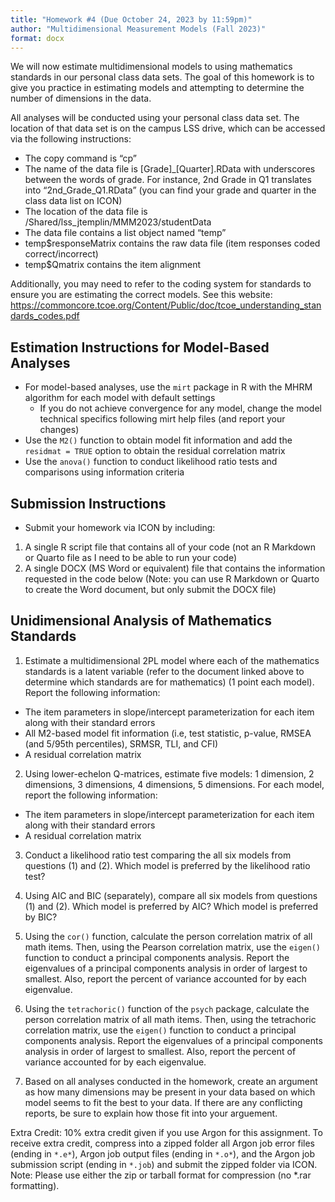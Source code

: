 ```yaml
---
title: "Homework #4 (Due October 24, 2023 by 11:59pm)"
author: "Multidimensional Measurement Models (Fall 2023)" 
format: docx
---
```


We will now estimate multidimensional models to using mathematics standards in our personal class data sets. The goal of this homework is to give you practice in estimating models and attempting to determine the number of dimensions in the data.

All analyses will be conducted using your personal class data set. The location of that data set is on the campus LSS drive, which can be accessed via the following instructions:

* The copy command is "cp"
* The name of the data file is [Grade]_[Quarter].RData with underscores between the words of grade. For instance, 2nd Grade in Q1 translates into "2nd_Grade_Q1.RData" (you can find your grade and quarter in the class data list on ICON)
* The location of the data file is /Shared/lss_jtemplin/MMM2023/studentData
* The data file contains a list object named "temp"
* temp$responseMatrix contains the raw data file (item responses coded correct/incorrect)
* temp$Qmatrix contains the item alignment

Additionally, you may need to refer to the coding system for standards to ensure you are estimating the correct models. See this website: [https://commoncore.tcoe.org/Content/Public/doc/tcoe_understanding_standards_codes.pdf](https://commoncore.tcoe.org/Content/Public/doc/tcoe_understanding_standards_codes.pdf)

## Estimation Instructions for Model-Based Analyses

* For model-based analyses, use the ```mirt``` package in R with the MHRM algorithm for each model with default settings
  * If you do not achieve convergence for any model, change the model technical specifics following mirt help files (and report your changes)
* Use the ```M2()``` function to obtain model fit information and add the ```residmat = TRUE``` option to obtain the residual correlation matrix
* Use the ```anova()``` function to conduct likelihood ratio tests and comparisons using information criteria

## Submission Instructions

* Submit your homework via ICON by including:

1. A single R script file that contains all of your code (not an R Markdown or Quarto file as I need to be able to run your code)
2. A single DOCX (MS Word or equivalent) file that contains the information requested in the code below (Note: you can use R Markdown or Quarto to create the Word document, but only submit the DOCX file)

## Unidimensional Analysis of Mathematics Standards

1. Estimate a multidimensional 2PL model where each of the mathematics standards is a latent variable (refer to the document linked above to determine which standards are for mathematics) (1 point each model). Report the following information:

* The item parameters in slope/intercept parameterization for each item along with their standard errors
* All M2-based model fit information (i.e, test statistic, p-value, RMSEA (and 5/95th percentiles), SRMSR, TLI, and CFI)
* A residual correlation matrix

2. Using lower-echelon Q-matrices, estimate five models: 1 dimension, 2 dimensions, 3 dimensions, 4 dimensions, 5 dimensions. For each model, report the following information:

* The item parameters in slope/intercept parameterization for each item along with their standard errors
* A residual correlation matrix

3. Conduct a likelihood ratio test comparing the all six models from questions (1) and (2). Which model is preferred by the likelihood ratio test?

4. Using AIC and BIC (separately), compare all six models from questions (1) and (2). Which model is preferred by AIC? Which model is preferred by BIC?

5. Using the ```cor()``` function, calculate the person correlation matrix of all math items. Then, using the Pearson correlation matrix, use the ```eigen()``` function to conduct a principal components analysis. Report the eigenvalues of a principal components analysis in order of largest to smallest. Also, report the percent of variance accounted for by each eigenvalue.

6. Using the ```tetrachoric()``` function of the ```psych``` package, calculate the person correlation matrix of all math items. Then, using the tetrachoric correlation matrix, use the ```eigen()``` function to conduct a principal components analysis. Report the eigenvalues of a principal components analysis in order of largest to smallest. Also, report the percent of variance accounted for by each eigenvalue.

7. Based on all analyses conducted in the homework, create an argument as how many dimensions may be present in your data based on which model seems to fit the best to your data. If there are any conflicting reports, be sure to explain how those fit into your arguement.

Extra Credit: 10% extra credit given if you use Argon for this assignment. To receive extra credit, compress into a zipped folder all Argon job error files (ending in ```*.e*```), Argon job output files (ending in ```*.o*```), and the Argon job submission script (ending in ```*.job```) and submit the zipped folder via ICON. Note: Please use either the zip or tarball format for compression (no *.rar formatting).

